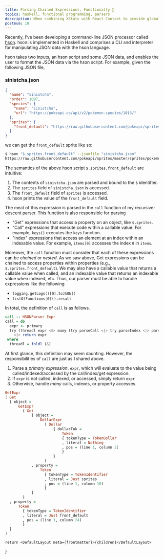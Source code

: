 ```yaml
---
title: Parsing Chained Expressions, Functionally 🔗
topics: haskell, functional programming, parsers
description: When combining XState with React Context to provide global state to your application, you may find it tricky to implement the typing that you want.
postnum: 10
---
```


Recently, I've been developing a command-line JSON processor called [hson](https://github.com/ParkerGits/hson). hson is implemented in Haskell and comprises a CLI and interpreter for manipulating JSON data with the hson language.

hson takes two inputs, an hson script and some JSON data, and enables the user to format the JSON data via the hson script. For example, given the following JSON file,

### sinistcha.json

```json
{
  "name": "sinistcha",
  "order": 1097,
  "species": {
    "name": "sinistcha",
    "url": "https://pokeapi.co/api/v2/pokemon-species/1013/"
  },
  "sprites": {
    "front_default": "https://raw.githubusercontent.com/pokeapi/sprites/master/sprites/pokemon/1013.png"
  }
}
```

we can get the `front_default` sprite like so:

```bash
$ hson "$.sprites.front_default" --jsonfile "sinistcha.json"
https://raw.githubusercontent.com/pokeapi/sprites/master/sprites/pokemon/1013.png
```

The semantics of the above hson script `$.sprites.front_default` are intuitive:

1. The contents of `sinistcha.json` are parsed and bound to the `$` identifier.
2. The `sprites` field of `sinistcha.json` is accessed.
3. The `front_default` field of `sprites` is accessed.
4. hson prints the value of the `front_default` field.

The meat of this expression is parsed in the `call` function of my recursive-descent parser. This function is also responsible for parsing

- "Get" expressions that access a property on an object, like `$.sprites`.
- "Call" expressions that execute code within a callable value. For example, `keys()` executes the `keys` function.
- "Index" expressions that access an element at an index within an indexable value. For example, `items[0]` accesses the index `0` in `items`.

Moreover, the `call` function must consider that each of these expressions can be _chained_ or _nested_. As we saw above, Get expressions can be chained to access properties within properties (e.g., `$.sprites.front_default`). We may also have a callable value that returns a callable value when called, and an indexable value that returns an indexable value when indexed, etc. Thus, our parser must be able to handle expressions like the following

- `logging.getLogs()[0].toJSON()`
- `listOfFunctions[0]().result`

In total, the definition of `call` is as follows.

```hs
call :: HSONParser Expr
call = do
  expr <- primary
  try (threadl expr <$> many (try parseCall <|> try parseIndex <|> parseGet))
    <|> return expr
 where
  threadl = foldl (&)
```

At first glance, this definition may seem daunting. However, the responsibilities of `call` are just as I shared above.

1. Parse a _primary expression_, `expr`, which will evaluate to the value being called/indexed/accessed by the call/index/get expression.
2. If `expr` is not called, indexed, or accessed, simply return `expr`
3. Otherwise, handle _many_ calls, indexes, or property accesses.

```hs
GetExpr
( Get
  { object =
      GetExpr
        ( Get
            { object =
                DollarExpr
                  ( Dollar
                      { dollarTok =
                          Token
                          { tokenType = TokenDollar
                          , literal = Nothing
                          , pos = (line 1, column 2)
                          }
                      }
                  )
            , property =
                Token
                  { tokenType = TokenIdentifier
                  , literal = Just sprites
                  , pos = (line 1, column 10)
                  }
            }
        )
  , property =
      Token
        { tokenType = TokenIdentifier
        , literal = Just front_default
        , pos = (line 1, column 24)
        }
  }
)
```


	return <DefaultLayout meta={frontmatter}>{children}</DefaultLayout>
}
